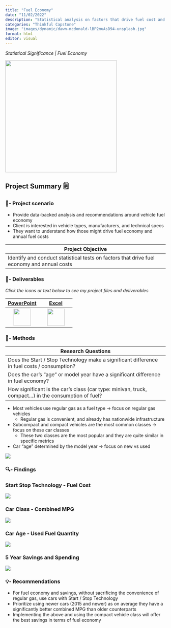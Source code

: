 ```yaml
---
title: "Fuel Economy"
date: "11/02/2022"
description: "Statistical analysis on factors that drive fuel cost and consumption"
categories: "Thinkful Capstone"
image: "images/dynamic/dawn-mcdonald-lBP2muAsD94-unsplash.jpg"
format: html
editor: visual
---
```


*Statistical Significance \| Fuel Economy*

<img src="images/dynamic/dawn-mcdonald-lBP2muAsD94-unsplash.jpg" width="350"/>

::: column-page-inset
## Project Summary 🗒️

### 🧭- Project scenario

-   Provide data-backed analysis and recommendations around vehicle fuel economy
-   Client is interested in vehicle types, manufacturers, and technical specs
-   They want to understand how those might drive fuel economy and annual fuel costs

| **Project Objective**                                                                      |
|--------------------------------------------------------------------------------------------|
| Identify and conduct statistical tests on factors that drive fuel economy and annual costs |

### 📂- Deliverables

*Click the icons or text below to see my project files and deliverables*

|                        [PowerPoint](https://1drv.ms/p/s!Ahpkb3AfX4xfhLwzWGT1K1IHn_Fk2A?e=RTB4IZ)                         |                           [Excel](https://1drv.ms/x/s!Ahpkb3AfX4xfhLxAdTGnqepw6EwTXA?e=QpBkSM)                           |
|:------------------------------------------------------------------------------------------------------------------------:|:------------------------------------------------------------------------------------------------------------------------:|
| [<img src="images/static/filetype-pptx.svg" width="54px"/>](https://1drv.ms/p/s!Ahpkb3AfX4xfhLwzWGT1K1IHn_Fk2A?e=RTB4IZ) | [<img src="images/static/filetype-xlsx.svg" width="54px"/>](https://1drv.ms/x/s!Ahpkb3AfX4xfhLxAdTGnqepw6EwTXA?e=QpBkSM) |

### 🔧- Methods

| Research Questions                                                                                    |
|-------------------------------------------------------------------------------------------------------|
| Does the Start / Stop Technology make a significant difference in fuel costs / consumption?           |
| Does the car's "age" or model year have a significant difference in fuel economy?                     |
| How significant is the car's class (car type: minivan, truck, compact...) in the consumption of fuel? |

-   Most vehicles use regular gas as a fuel type -\> focus on regular gas vehicles
    -   Regular gas is convenient, and already has nationwide infrastructure
-   Subcompact and compact vehicles are the most common classes -\> focus on these car classes
    -   These two classes are the most popular and they are quite similar in specific metrics
-   Car "age" determined by the model year -\> focus on new vs used

<img src="images/dynamic/car-age.png"/>

### 🔍- Findings

### **Start Stop Technology - Fuel Cost**

<img src="images/dynamic/ttest-1.png"/>

### **Car Class - Combined MPG**

<img src="images/dynamic/ttest-2.png"/>

### **Car Age - Used Fuel Quantity**

<img src="images/dynamic/ttest-3.png"/>

### **5 Year Savings and Spending**

<img src="images/dynamic/five-year-makes.png"/>

### 💡- Recommendations

-   For fuel economy and savings, without sacrificing the convenience of regular gas, use cars with Start / Stop Technology
-   Prioritize using newer cars (2015 and newer) as on average they have a significantly better combined MPG than older counterparts
-   Implementing the above and using the compact vehicle class will offer the best savings in terms of fuel economy
:::
